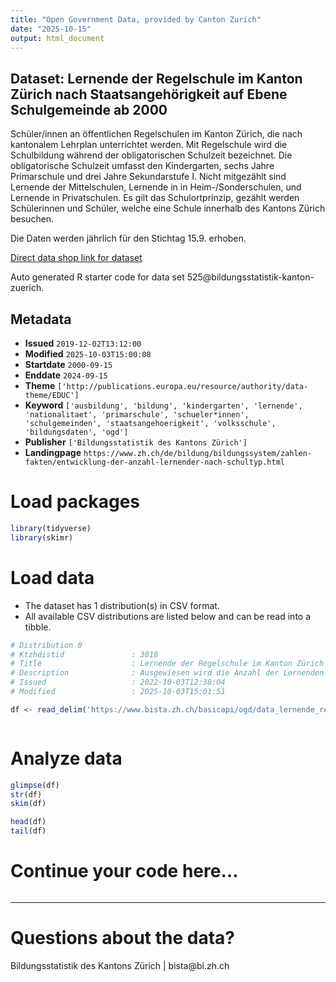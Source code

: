 ```yaml
---
title: "Open Government Data, provided by Canton Zurich"
date: "2025-10-15"
output: html_document
---
```


## Dataset: Lernende der Regelschule im Kanton Zürich nach Staatsangehörigkeit auf Ebene Schulgemeinde ab 2000

Schüler/innen an öffentlichen Regelschulen im Kanton Zürich, die nach kantonalem Lehrplan unterrichtet werden. Mit Regelschule wird die Schulbildung während der obligatorischen Schulzeit bezeichnet. Die obligatorische Schulzeit umfasst den Kindergarten, sechs Jahre Primarschule und drei Jahre Sekundarstufe I. Nicht mitgezählt sind Lernende der Mittelschulen, Lernende in in Heim-/Sonderschulen, und Lernende in Privatschulen. Es gilt das Schulortprinzip, gezählt werden Schülerinnen und Schüler, welche eine Schule innerhalb des Kantons Zürich besuchen.

Die Daten werden jährlich für den Stichtag 15.9. erhoben.

[Direct data shop link for dataset](https://www.zh.ch/de/politik-staat/statistik-daten/datenkatalog.html#/datasets/525@bildungsstatistik-kanton-zuerich)

Auto generated R starter code for data set 525@bildungsstatistik-kanton-zuerich.

## Metadata

- **Issued** `2019-12-02T13:12:00`
- **Modified** `2025-10-03T15:00:08`
- **Startdate** `2000-09-15`
- **Enddate** `2024-09-15`
- **Theme** `['http://publications.europa.eu/resource/authority/data-theme/EDUC']`
- **Keyword** `['ausbildung', 'bildung', 'kindergarten', 'lernende', 'nationalitaet', 'primarschule', 'schueler*innen', 'schulgemeinden', 'staatsangehoerigkeit', 'volksschule', 'bildungsdaten', 'ogd']`
- **Publisher** `['Bildungsstatistik des Kantons Zürich']`
- **Landingpage** `https://www.zh.ch/de/bildung/bildungssystem/zahlen-fakten/entwicklung-der-anzahl-lernender-nach-schultyp.html`


# Load packages

```r

library(tidyverse)
library(skimr)

```

# Load data

-   The dataset has 1 distribution(s) in CSV format.
-   All available CSV distributions are listed below and can be read into a tibble.

```r

# Distribution 0
# Ktzhdistid               : 3018
# Title                    : Lernende der Regelschule im Kanton Zürich nach Staatsangehörigkeit auf Ebene Schulgemeinde ab 2000
# Description              : Ausgewiesen wird die Anzahl der Lernenden in der Regelschule im Kanton Zürich. Die Daten sind differenziert nach Jahr, zuständiger Schulgemeinde und Staatsangehörigkeit. Bei Zellen kleiner 5 wird die Staatsangehörigkeit zuerst auf Ebene Grossregion und, wenn nötig, auf Ebene Kontinent aggregiert. Jahr: Das Jahr ist jeweils das Kalenderjahr der Erhebung, wobei der Stichtag der 15.9. ist. Die Daten für das Jahr 2024 sind somit im Schuljahr 2024/25 erhoben worden und zeigen den Datenstand am 15. September 2024. Schulgemeinde: Es wird die zuständige Schulgemeinde dargestellt. Das ist üblicherweise die Schulgemeinde des Wohnort. Es entspricht aber nicht in jedem Fall der Schulgemeinde des Schulstandorts der effektiv besucht wird. Staatsangehoerigkeit: Es wird pro Person nur eine Staatsangehörigkeit erhoben. Falls eine Person mehrere Staatsangehörigkeiten hat, und eine davon ist die Schweizerische, so wird diese prioritär erfasst. Bei anderen mehrfachen Staatsangehörigkeiten wir keine Vorgabe zur Priorisierung gemacht. Staatsangehoerigkeit_ISO2_Code: Bei der Aggregation auf Grossregion und Kontinent bleibt der ISO2 Code leer. Anzahl: Anzahl der Schülerinnen und Schüler mit der entsprechenden Merkmalskombination. Die Daten werden im Rahmen der Statistik der Lernenden für das Bundesamtes für Statistik erhoben. Es handelt sich um eine Vollerhebung.
# Issued                   : 2022-10-03T12:38:04
# Modified                 : 2025-10-03T15:01:51

df <- read_delim('https://www.bista.zh.ch/basicapi/ogd/data_lernende_regelschule_regional_staatsangehoerigkeit')



```

# Analyze data

```r

glimpse(df)
str(df)
skim(df)

head(df)
tail(df)

```

# Continue your code here...

```r

```

------------------------------------------------------------------------

# Questions about the data?

Bildungsstatistik des Kantons Zürich | bista@bi.zh.ch
